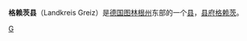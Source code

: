 {{德国县级行政单位
| 县徽图 = Image:Wappen Landkreis Greiz.svg
| 在德国内的位置图 = Image:Lage des Landkreises Greiz in Deutschland.png
| 所属联邦州 = 图林根州
| 所属行政区 = 
| 首府 = 格赖茨
| 面积 = 845.97
| 人口 = 101,114
| 统计时间 = 2015年9月30日
| 人口密度 = 120
| 汽车牌号 = GRZ, ZR
| 下设城镇 = 8个市、54个镇
| 政府地址 = Dr.-Rathenau-Platz 11<br />07973 Greiz
| 政府网站 = www.landkreis-greiz.de
| 在州内的位置图 = Image:Thuringia grz.png
|}}

'''格赖茨县'''（Landkreis Greiz）是[[德国|德国]][[图林根州|图林根州]]东部的一个[[县_(德国)|县]]，[[县府|县府]][[格赖茨|格赖茨]]。

{{图林根州行政区划}}

{{Authority control}}
[[Category:图林根州的县|G]]